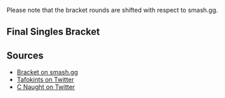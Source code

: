 {{SetGame|melee}}{{DISPLAYTITLE:The Big House 5: ''Melee'' Singles Bracket}}{{The Big House 5 Tabs|This=3}}
{{The Big House 5 Singles Pools Navbox}}
Please note that the bracket rounds are shifted with respect to smash.gg.
{{:The Big House/5/Melee/Singles Bracket/Winners}}
{{:The Big House/5/Melee/Singles Bracket/Losers}}
<onlyinclude>
==Final Singles Bracket==
{{DEFinalSmwBracket
|tourneylink=The Big House/5/Melee
|tourneyname=The Big House 5
|l1placement=4
|r2placement=3
|r3loserplacement=2
|r3winnerplacement=1
|column-width=200

<!-- FROM WINNERS -->
|r1m1p1=Armada |r1m1p1flag=se |r1m1p1score=3
|r1m1p2=Hungrybox |r1m1p2flag=us |r1m1p2score=0
|r1m1win=1
|r1m1p1char1=fox |r1m1p1stock1=3 |r1m1p2char1=jigglypuff |r1m1p2stock1=0 |r1m1win1=1 |r1m1stage1=Battlefield
|r1m1p1char2=fox |r1m1p1stock2=2 |r1m1p2char2=jigglypuff |r1m1p2stock2=0 |r1m1win2=1 |r1m1stage2=Dream Land
|r1m1p1char3=fox |r1m1p1stock3=2 |r1m1p2char3=jigglypuff |r1m1p2stock3=0 |r1m1win3=1 |r1m1stage3=Battlefield
|r1m1p1char4= |r1m1p1stock4= |r1m1p2char4= |r1m1p2stock4= |r1m1win4= |r1m1stage4=
|r1m1p1char5= |r1m1p1stock5= |r1m1p2char5= |r1m1p2stock5= |r1m1win5= |r1m1stage5=
|r1m1date=
|r1m1finished=
|r1m1details={{BracketMatchDetails
|vod=
|preview= 
|lrthread=
|interview=
|recap=
|comment=
|live=
}}

<!-- FROM LOSERS -->
|l1m1p1=Mew2King |l1m1p1flag=us |l1m1p1score=3
|l1m1p2=Mango |l1m1p2flag=us |l1m1p2score=0
|l1m1win=1
|l1m1p1char1=marth |l1m1p1stock1=1 |l1m1p2char1=fox |l1m1p2stock1=0 |l1m1win1=1 |l1m1stage1=Fountain of Dreams
|l1m1p1char2=marth |l1m1p1stock2=2 |l1m1p2char2=fox |l1m1p2stock2=0 |l1m1win2=1 |l1m1stage2=Dream Land
|l1m1p1char3=marth |l1m1p1stock3=1 |l1m1p2char3=falco |l1m1p2stock3=0 |l1m1win3=1 |l1m1stage3=Dream Land
|l1m1p1char4= |l1m1p1stock4= |l1m1p2char4= |l1m1p2stock4= |l1m1win4= |l1m1stage4=
|l1m1p1char5= |l1m1p1stock5= |l1m1p2char5= |l1m1p2stock5= |l1m1win5= |l1m1stage5=
|l1m1date=
|l1m1finished=
|l1m1details={{BracketMatchDetails
|vod=
|preview= 
|lrthread=
|interview=
|recap=
|comment=
|live=
}}

<!-- LOSERS FINALS -->
|r2m1p1=Hungrybox |r2m1p1flag=us |r2m1p1score=3
|r2m1p2=Mew2King |r2m1p2flag=us |r2m1p2score=1
|r2m1win=1
|r2m1p1char1=jigglypuff |r2m1p1stock1=1 |r2m1p2char1=fox |r2m1p2stock1=0 |r2m1win1=1 |r2m1stage1=Battlefield
|r2m1p1char2=jigglypuff |r2m1p1stock2=2 |r2m1p2char2=fox |r2m1p2stock2=0 |r2m1win2=1 |r2m1stage2=Pokémon Stadium
|r2m1p1char3=jigglypuff |r2m1p1stock3=0 |r2m1p2char3=fox |r2m1p2stock3=1 |r2m1win3=2 |r2m1stage3=Pokémon Stadium
|r2m1p1char4=jigglypuff |r2m1p1stock4=2 |r2m1p2char4=fox |r2m1p2stock4=0 |r2m1win4=1 |r2m1stage4=Dream Land
|r2m1p1char5= |r2m1p1stock5= |r2m1p2char5= |r2m1p2stock5= |r2m1win5= |r2m1stage5=
|r2m1date=
|r2m1finished=
|r2m1details={{BracketMatchDetails
|vod=
|preview= 
|lrthread=
|interview=
|recap=
|comment=
|live=
}}

<!-- GRAND FINALS -->
|r3m1p1=Armada |r3m1p1flag=se |r3m1p1score=3
|r3m1p2=Hungrybox |r3m1p2flag=us |r3m1p2score=2
|r3m1win=1
|r3m1p1char1=fox |r3m1p1stock1=0 |r3m1p2char1=jigglypuff |r3m1p2stock1=1 |r3m1win1=2 |r3m1stage1=Battlefield
|r3m1p1char2=fox |r3m1p1stock2=1 |r3m1p2char2=jigglypuff |r3m1p2stock2=0 |r3m1win2=1 |r3m1stage2=Pokémon Stadium
|r3m1p1char3=fox |r3m1p1stock3=1 |r3m1p2char3=jigglypuff |r3m1p2stock3=0 |r3m1win3=1 |r3m1stage3=Dream Land
|r3m1p1char4=fox |r3m1p1stock4=0 |r3m1p2char4=jigglypuff |r3m1p2stock4=1 |r3m1win4=2 |r3m1stage4=Dream Land
|r3m1p1char5=fox |r3m1p1stock5=3 |r3m1p2char5=jigglypuff |r3m1p2stock5=0 |r3m1win5=1 |r3m1stage5=Final Destination

|export_score=true
|r3m1date=
|r3m1finished=
|r3m1details={{BracketMatchDetails
|vod=
|preview= 
|lrthread=
|interview=
|recap=
|comment=
|live=
}}
}}
</onlyinclude>

==Sources==
*[https://smash.gg/tournament/the-big-house-5/brackets/10300/1399/4106 Bracket on smash.gg]
*[https://twitter.com/tafokints Tafokints on Twitter]
*[https://twitter.com/C_Naught C Naught on Twitter]
